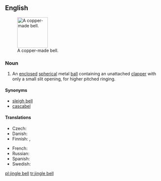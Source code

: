 ==English==
{{wikipedia}}
[[Image:Hawksbelleasttennmound.png|thumb|100px|A copper-made bell.]]

===Noun===
{{en-noun}}

# An [[enclosed]] [[spherical]] metal [[ball]] containing an unattached [[clapper]] with only a small slit opening, for higher pitched ringing.

====Synonyms====
* [[sleigh bell]]
* [[cascabel]]

====Translations====
{{trans-top|bell}}
* Czech: {{t+|cs|rolnička|f}}
* Danish: {{t+|da|bjælde|c}}
* Finnish: {{t-|fi|kulkunen}}, {{t-|fi|tiuku}}
{{trans-mid}}
* French: {{t+|fr|grelot|m}}
* Russian: {{t|ru|бубенец|m}}
* Spanish: {{t+|es|cascabel|m}}
* Swedish: {{t|sv|bjällerklang}}
{{trans-bottom}}

[[pl:jingle bell]]
[[tr:jingle bell]]